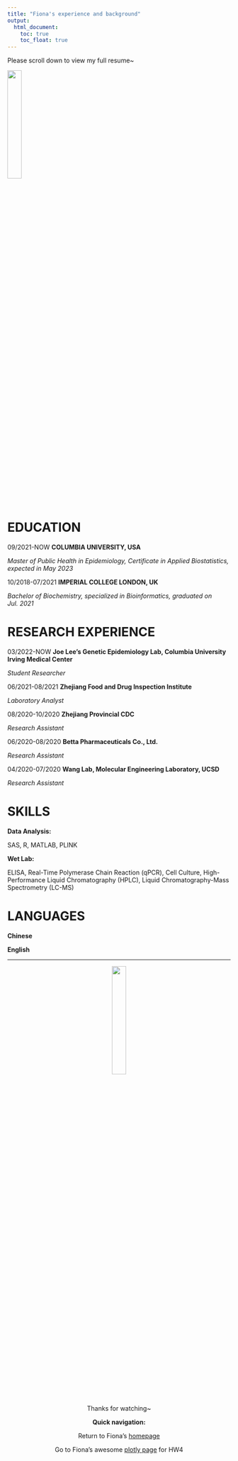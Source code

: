 ```yaml
---
title: "Fiona's experience and background"
output: 
  html_document:
    toc: true
    toc_float: true
---
```


Please scroll down to view my full resume~

<img src="memes/me_shy.jpg" style="width:25%; border=10px solid">


# EDUCATION

09/2021-NOW   __COLUMBIA UNIVERSITY, USA__

_Master of Public Health in Epidemiology, Certificate in Applied Biostatistics, expected in May 2023_

10/2018-07/2021 __IMPERIAL COLLEGE LONDON, UK__

_Bachelor of Biochemistry, specialized in Bioinformatics, graduated on Jul. 2021_


# RESEARCH EXPERIENCE

03/2022-NOW	__Joe Lee's Genetic Epidemiology Lab, Columbia University Irving Medical Center__

_Student Researcher_

06/2021-08/2021	__Zhejiang Food and Drug Inspection Institute__

_Laboratory Analyst_

08/2020-10/2020 __Zhejiang Provincial CDC__

_Research Assistant_

06/2020-08/2020 __Betta Pharmaceuticals Co., Ltd.__

_Research Assistant_

04/2020-07/2020 __Wang Lab, Molecular Engineering Laboratory, UCSD__

_Research Assistant_


# SKILLS

__Data Analysis:__

SAS, R, MATLAB, PLINK

__Wet Lab:__

ELISA, Real-Time Polymerase Chain Reaction (qPCR), Cell Culture, High-Performance Liquid Chromatography (HPLC), Liquid Chromatography-Mass Spectrometry (LC-MS)


# LANGUAGES

__Chinese__

__English__


---

<center>
<img src="memes/me_happy.jpg" style="width:25%; border=10px solid">
<center>

Thanks for watching~


__Quick navigation:__

Return to Fiona's [homepage](index.html)

Go to Fiona's awesome [plotly page](plotly.html) for HW4



